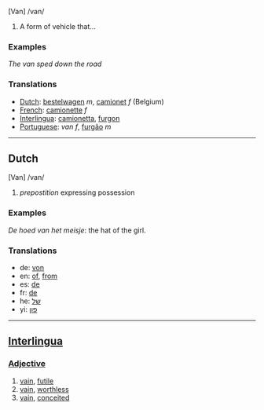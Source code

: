 [Van] /van/

# A form of vehicle that...

=== Examples ===

''The van sped down the road''

=== Translations ===
*[[Dutch]]: [[bestelwagen]] ''m'', [[camionet]] ''f'' (Belgium)
*[[French]]: [[camionette]] ''f''
*[[Interlingua]]: [[camionetta]], [[furgon]]
*[[Portuguese]]: ''van'' ''f'', [[furgão]] ''m''

----
==Dutch==
[Van] /van/ 

# ''prepostition'' expressing possession

=== Examples ===

''De hoed van het meisje'': the hat of the girl.

=== Translations ===

* de: [[von]]
* en: [[of]], [[from]]
* es: [[de]]
* fr: [[de]]
* he: [[של]] 
* yi: [[פון]]

----
==[[Interlingua]]==
===[[Adjective]]===
# [[vain]], [[futile]]
# [[vain]], [[worthless]]
# [[vain]], [[conceited]]